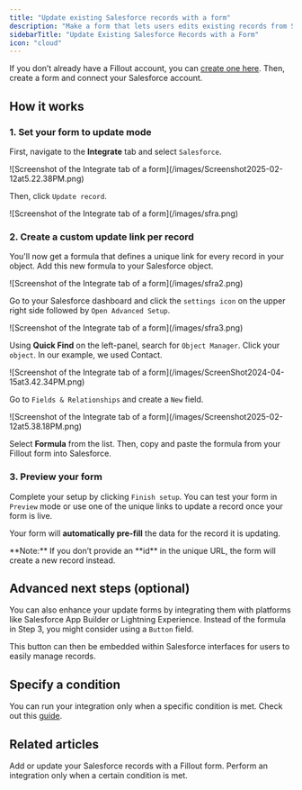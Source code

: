 ```yaml
---
title: "Update existing Salesforce records with a form"
description: "Make a form that lets users edits existing records from Salesforce, and pre-fills fields with data from the record."
sidebarTitle: "Update Existing Salesforce Records with a Form"
icon: "cloud"
---
```


If you don’t already have a Fillout account, you can [create one here](https://build.fillout.com/signup). Then, create a form and connect your Salesforce account.

## How it works

### **1. Set your form to update mode**

First, navigate to the **Integrate** tab and select `Salesforce`.

<Frame>
  ![Screenshot of the Integrate tab of a form](/images/Screenshot2025-02-12at5.22.38PM.png)
</Frame>

Then, click `Update record`.

<Frame style={{ width: '672px', height: '162px' }}>
  ![Screenshot of the Integrate tab of a form](/images/sfra.png)
</Frame>

### **2. Create a custom update link per record**

You'll now get a formula that defines a unique link for every record in your object. Add this new formula to your Salesforce object.

<Frame style={{ width: '384px', height: '109px' }}>
  ![Screenshot of the Integrate tab of a form](/images/sfra2.png)
</Frame>

Go to your Salesforce dashboard and click the `settings icon` on the upper right side followed by `Open Advanced Setup`.

<Frame style={{ width: '288px', height: '271px' }}>
  ![Screenshot of the Integrate tab of a form](/images/sfra3.png)
</Frame>

Using **Quick Find** on the left-panel, search for `Object Manager`. Click your `object`. In our example, we used Contact.

<Frame style={{ width: '288px', height: '118px' }}>
  ![Screenshot of the Integrate tab of a form](/images/ScreenShot2024-04-15at3.42.34PM.png)
</Frame>

Go to `Fields & Relationships` and create a `New` field.

<Frame>
  ![Screenshot of the Integrate tab of a form](/images/Screenshot2025-02-12at5.38.18PM.png)
</Frame>

Select **Formula** from the list. Then, copy and paste the formula from your Fillout form into Salesforce.

### **3. Preview your form**

Complete your setup by clicking `Finish setup`. You can test your form in `Preview` mode or use one of the unique links to update a record once your form is live.

Your form will **automatically pre-fill** the data for the record it is updating.

<Note>
  **Note:** If you don’t provide an **id** in the unique URL, the form will create a new record instead.
</Note>

## **Advanced next steps (optional)**

You can also enhance your update forms by integrating them with platforms like Salesforce App Builder or Lightning Experience. Instead of the formula in Step 3, you might consider using a `Button` field.

This button can then be embedded within Salesforce interfaces for users to easily manage records.

## Specify a condition

You can run your integration only when a specific condition is met. Check out this [guide](/conditional-integration).

## Related articles

<CardGroup cols={3}>
  <Card title="Create a Salesforce form" icon="cloud" iconType="solid" color="#FFC738" href="/salesforce">
    Add or update your Salesforce records with a Fillout form.
  </Card>
  <Card title="Conditional integration logic" icon="gear-complex" iconType="regular" color="#FFC738" href="/conditional-integration">
    Perform an integration only when a certain condition is met.
  </Card>
</CardGroup>
